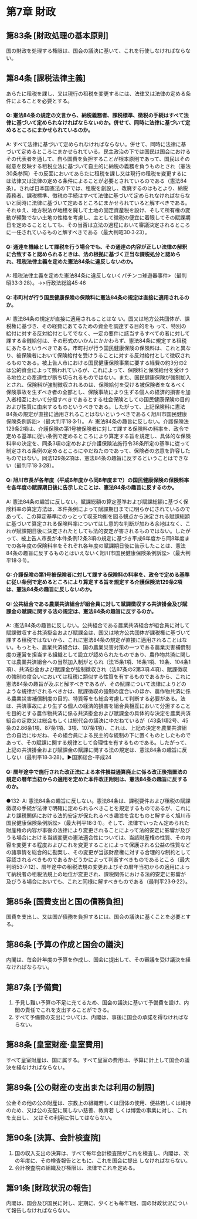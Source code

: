 # 第7章 財政

## 第83条 [財政処理の基本原則]

国の財政を処理する権限は、国会の議決に基いて、これを行使しなければならない。

## 第84条 [課税法律主義]

あらたに租税を課し、又は現行の租税を変更するには、法律又は法律の定める条件によることを必要とする。
#### Q: 憲法84条の規定の文言から、納税義務者、課税標準、徴税の手続はすべて法律に基づいて定められなければならないのか。併せて、同時に法律に基づいて定めるところにまかせられているのか。

A: すべて法律に基づいて定められなければならない。併せて、同時に法律に基づいて定めるところにまかせられている。民主政治の下では国民は国会におけるその代表者を通して、自ら国費を負担することが根本原則であって、国民はその総意を反映する租税立法に基づいて自主的に納税の義務を負うものとされ（憲法30条参照）その反面においてあらたに租税を課し又は現行の租税を変更するには法律又は法律の定める条件によることが必要とされているのである（憲法84条）。されば日本国憲法の下では、租税を創設し、改廃するのはもとより、納税義務者、課税標準、徴税の手続はすべて法律に基づいて定められなければならないと同時に法律に基づいて定めるところにまかせられていると解すべきである。それゆえ、地方税法が地租を廃して土地の固定資産税を設け、そして所有権の変動が頻繁でない土地の性格を考慮し、主として徴税の便宜に着眼してその賦課期日を定めることとしても、その当否は立法の過程において審議決定されるところに一任されているものと解すべきである（最大判昭30·3·23）。
#### Q: 通達を機縁として課税を行う場合でも、その通達の内容が正しい法律の解釈に合致すると認められるときは、法の根拠に基づく正当な課税処分と認められ、租税法律主義を定めた憲法84条に違反しないのか。

A: 租税法律主義を定めた憲法84条に違反しないくパチンコ球遊器事件>（最判昭33·3·28）。→>行政法総論45·46
#### Q: 市町村が行う国民健康保険の保険料に憲法84条の規定は直接に適用されるのか。

A: 憲法84条の規定が直接に適用されることはな
い。国又は地方公共団体が、課税権に基づき、その経費にあてるための資金を調達する目的をも
って、特別の給付に対する反対給付としてでなく、一定の要件に該当するすべての者に対して課する金銭給付は、その形式のいかんにかかわらず、憲法84条に規定する租税にあたるというべきである。市町村が行う国民健康保険の保険料は、これと異なり、被保険者において保険給付を受けうることに対する反対給付として徴収されるものである。被上告人市における国民健康保険事業に要する経費の約3分の2は公的資金によって賄われているが、これによって、保険料と保険給付を受けうる地位との牽連性が断ち切られるものではない。また、国民健康保険が強制加入とされ、保険料が強制徴収されるのは、保険給付を受ける被保険者をなるべく保険事故を生ずべき者の全部とし、保険事故により生ずる個人の経済的損害を加入者相互において分担すべきであるとする社会保険としての国民健康保険の目的および性質に由来するものというべきである。したがって、上記保険料に憲法84条の規定が直接に適用されることはないというべきであるく旭川市国民健康保険条例訴訟>（最大判平18·3·1）。
A: 憲法84条の趣旨に反しない。介護保険法129条2項は、介護保険の第1号被保険者に対して課する保険料の料率を、政令で定める基準に従い条例で定めるところにより算定する旨を規定し、具体的な保険料率の決定を、同条3項の定めおよび介護保険法施行令38条所定の基準に従って制定される条例の定めるところにゆだねたのであって、保険者の恣意を許容したものではない。同法129条2項は、憲法84条の趣旨に反するということはできない（最判平18·3·28）。
#### Q: 旭川市長が各年度（平成6年度から同8年度まで）の国民健康保険の保険料率を各年度の賦課期日後に告示したことは、憲法84条の趣旨に反するのか。

A: 憲法84条の趣旨に反しない。賦課総額の算定基準および賦課総額に基づく保険料率の算定方法は、本件条例によって賦課期日までに明らかにされているのであって、この算定基準にのっとって収支均衡を図る観点から決定される賦課総額に基づいて算定される保険料率についてはし意的な判断が加わる余地はなく、これが賦課期日後に決定されたとしても法的安定が害されるものではない。したがって、被上告人市長が本件条例12条3項の規定に基づき平成6年度から同8年度までの各年度の保険料率をそれぞれ各年度の賦課期日後に告示したことは、憲法84条の趣旨に反するものとはいえないく旭川市国民健康保険条例訴訟>（最大判平18·3·1）。
#### Q: 介護保険の第1号被保険者に対して課する保険料の料率を、政令で定める基準に従い条例で定めるところにより算定する旨を規定する介護保険法129条2項は、憲法84条の趣旨に反しないのか。

#### Q: 公共組合である農業共済組合が組合員に対して賦課徴収する共済掛金及び賦課金の賦課に関する法の規定は、憲法84条の趣旨に反するのか。

A: :憲法84条の趣旨に反しない。公共組合である農業共済組合が組合員に対して賦課徴収する共済掛金および賦課金は、国又は地方公共団体が課税権に基づいて課する租税ではないから、これに憲法84条の規定が直接に適用されることはない。もっとも、農業共済組合は、国の農業災害対策の一つである農業災害補償制度の運営を担当する組織として設立が認められたものであり、農作物共済に関しては農業共済組合への当然加入制がとられ（法15条1項、16条1項、19条、104条1項）、共済掛金および賦課金が強制徴収され（法87条の2第3項.4項）、賦課徴収の強制の度合いにおいては租税に類似する性質を有するものであるから、これに憲法84条の趣旨が及ぶと解すべきであるが、その賦課について法律によりどのような規律がされるべきかは、賦課徴収の強制の度合いのほか、農作物共済に係る農業災害補償制度の目的、特質等をも総合考慮して判断する必要がある。法は、共済事故により生ずる個人の経済的損害を組合員相互において分担することを目的とする農作物共済に係る共済掛金および賦課金の具体的な決定を農業共済組合の定款又は総会もしくは総代会の議決にゆだねているが（43条1項2号、45条の2.86条1項、87条1項、3項、107条1項）、これは、上記の決定を農業共済組合の自治にゆだね、その組合員による民主的な統制の下に置くものとしたものであって、その賦課に関する規律として合理性を有するものである。したがって、上記の共済掛金および賦課金の賦課に関する法の規定は、憲法84条の趣旨に反しない（最判平18·3·28）。▶国家総合-平成24

#### Q: 暦年途中で施行された改正法による本件損益通算廃止に係る改正後措置法の規定の暦年当初からの適用を定めた本件改正附則は、憲法84条の趣旨に反するのか。

●132·
A: 憲法84条の趣旨に反しない。憲法84条は、課税要件および租税の賦課徴収の手続が法律で明確に定められるべきことを規定するものであるが、これにより課税関係における法的安定が保たれるべき趣旨を含むものと解するく旭川市国民健康保険条例訴訟>（最大判平18·3·1）。そして、法律でいったん定められた財産権の内容が事後の法律により変更されることによって法的安定に影響が及びうる場合における当該変更の憲法適合性については、当該財産権の性質、その内容を変更する程度およびこれを変更することによって保護される公益の性質などの諸事情を総合的に勘案し、その変更が当該財産権に対する合理的な制約として
容認されるべきものであるかどうかによって判断すべきものであるところ（最大判昭53·7·12）、暦年途中の租税法規の変更およびその暦年当初からの適用によって納税者の租税法規上の地位が変更され、課税関係における法的安定に影響が及びうる場合においても、これと同様に解すべきものである（最判平23·9·22）。

## 第85条 [国費支出と国の債務負担]

国費を支出し、又は国が債務を負担するには、国会の議決に基くことを必要とする。

## 第86条 [予算の作成と国会の議決]

内閣は、毎会計年度の予算を作成し、国会に提出して、その審議を受け議決を経なければならない。

## 第87条 [予備費]

1. 予見し難い予算の不足に充てるため、国会の議決に基いて予備費を設け、内閣の責任でこれを支出することができる。
2. すべて予備費の支出については、内閣は、事後に国会の承諾を得なければならない。

## 第88条 [皇室財産·皇室費用]

すべて皇室財産は、国に属する。すべて皇室の費用は、予算に計上して国会の議決を経なければならない。

## 第89条 [公の財産の支出または利用の制限]

公金その他の公の財産は、宗教上の組織若しくは団体の使用、便益若しくは維持のため、又は公の支配に属しない慈善、教育若
しくは博愛の事業に対し、これを支出し、
又はその利用に供してはならない。

## 第90条 [決算、会計検査院]

1. 国の収入支出の決算は、すべて毎年会計検査院がこれを検査し、内閣は、次の年度に、その検査報告とともに、これを国会に提出
しなければならない。
2. 会計検査院の組織及び権限は、法律でこれを定める。

## 第91条 [財政状況の報告]

内閣は、国会及び国民に対し、定期に、少くとも毎年1回、国の財政状況について報告しなければならない。